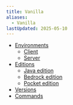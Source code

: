 ```yaml
---
title: Vanilla
aliases:
  - Vanilla
lastUpdated: 2025-05-10
---
```


- [Environments](/environment)
   - [Client](/client)
   - [Server](/server)
- [Editions](/edition)
   - [Java edition](/javaedition)
   - [Bedrock edition](/bedrockedition)
   - [Pocket edition](/pocketedition)
- [Versions](/versions)
- [Commands](/commands)